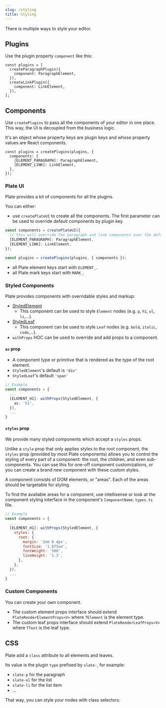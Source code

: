 ```yaml
---
slug: /styling
title: Styling
---
```


There is multiple ways to style your editor.

## Plugins

Use the plugin property `component` like this:

```tsx
const plugins = [
  createParagraphPlugin({
    component: ParagraphElement,
  }),
  createLinkPlugin({
    component: LinkElement,
  }),
];
```

## Components

Use `createPlugins` to pass all the components of your editor in one place.
This way, the UI is decoupled from the business logic.

It's an object whose property keys are plugin keys and whose property values are React components.

```tsx
const plugins = createPlugins(plugins, { 
  components: {
    [ELEMENT_PARAGRAPH]: ParagraphElement,
    [ELEMENT_LINK]: LinkElement,
  },
});
```

### Plate UI

Plate provides a kit of components for all the plugins.

You can either:

- use `createPlateUI` to create all the components.
The first parameter can be used to override default components by plugin key.

```ts
const components = createPlateUI({
  // this will override the paragraph and link components over the default ones
  [ELEMENT_PARAGRAPH]: ParagraphElement,
  [ELEMENT_LINK]: LinkElement,
});

const plugins = createPlugins(plugins, { components });
```

- all Plate element keys start with `ELEMENT_`.
- all Plate mark keys start with `MARK_`.

### Styled Components

Plate provides components with overridable styles and markup:

- [StyledElement](https://plate-api.udecode.io/globals.html#styledelement)
  - This component can be used to style `Element` nodes (e.g. `p`, `h1`, `ul`, `li`,...).
- [StyledLeaf](https://plate-api.udecode.io/globals.html#styledleaf)
  - This component can be used to style `Leaf` nodes (e.g. `bold`, `italic`, `code`,...).
- `withProps` HOC can be used to override and add props to a component.

#### `as` prop

- A component type or primitive that is rendered as the type of the root element.
- `StyledElement`'s default is `'div'`
- `StyledLeaf`'s default `'span'`

```ts
// Example
const components = {
  ...
  [ELEMENT_H1]: withProps(StyledElement, {
    as: 'h1',
  }),
  ...
}
```

#### `styles` prop

We provide many styled components which accept a `styles` props.

Unlike a `style` prop that only applies styles to the root component,
the `styles` prop (provided by most Plate components)
allows you to control the styling of every part of a component:
the root, the children, and even sub-components.
You can use this for one-off component customizations,
or you can create a brand new component with these custom styles.

A component consists of DOM elements, or "areas". Each of the areas should be targetable for styling.

To find the available areas for a component, use intellisense or look at the component styling interface in the component's `ComponentName.types.ts` file.

```js
// Example
const components = {
  ...
  [ELEMENT_H1]: withProps(StyledElement, {
    styles: {
      root: {
        margin: '2em 0 4px',
        fontSize: '1.875em',
        fontWeight: '500',
        lineHeight: '1.3',
      },
    },
  }),
  ...
}
```

### Custom Components

You can create your own component.

- The custom element props interface should extend `PlateRenderElementProps<V>` where `TElement` is the element type.
- The custom leaf props interface should extend `PlateRenderLeafProps<V>` where `TText` is the leaf type.

## CSS

Plate add a `class` attribute to all elements and leaves.

Its value is the plugin `type` prefixed by `slate-`, for example:

- `slate-p` for the paragraph
- `slate-ul` for the list
- `slate-li` for the list item
- ...

That way, you can style your nodes with class selectors.